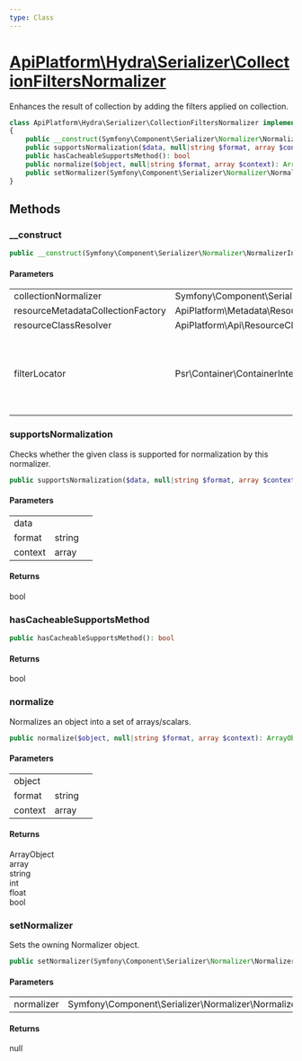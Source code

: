 ```yaml
---
type: Class
---
```


# [ApiPlatform\Hydra\Serializer\CollectionFiltersNormalizer](/docs/reference/Hydra/Serializer/CollectionFiltersNormalizer)

Enhances the result of collection by adding the filters applied on collection.


```php
class ApiPlatform\Hydra\Serializer\CollectionFiltersNormalizer implements Symfony\Component\Serializer\Normalizer\NormalizerInterface, Symfony\Component\Serializer\Normalizer\NormalizerAwareInterface, Symfony\Component\Serializer\Normalizer\CacheableSupportsMethodInterface
{
    public __construct(Symfony\Component\Serializer\Normalizer\NormalizerInterface $collectionNormalizer, ApiPlatform\Metadata\Resource\Factory\ResourceMetadataCollectionFactoryInterface $resourceMetadataCollectionFactory, ApiPlatform\Api\ResourceClassResolverInterface $resourceClassResolver, Psr\Container\ContainerInterface $filterLocator)
    public supportsNormalization($data, null|string $format, array $context): bool
    public hasCacheableSupportsMethod(): bool
    public normalize($object, null|string $format, array $context): ArrayObject|array|string|int|float|bool
    public setNormalizer(Symfony\Component\Serializer\Normalizer\NormalizerInterface $normalizer): null
}
```
## Methods

### __construct



```php
public __construct(Symfony\Component\Serializer\Normalizer\NormalizerInterface $collectionNormalizer, ApiPlatform\Metadata\Resource\Factory\ResourceMetadataCollectionFactoryInterface $resourceMetadataCollectionFactory, ApiPlatform\Api\ResourceClassResolverInterface $resourceClassResolver, Psr\Container\ContainerInterface $filterLocator)
```

#### Parameters

<table><tbody>
<tr><td>collectionNormalizer</td><td>Symfony\Component\Serializer\Normalizer\NormalizerInterface</td><td></td></tr><tr><td>resourceMetadataCollectionFactory</td><td>ApiPlatform\Metadata\Resource\Factory\ResourceMetadataCollectionFactoryInterface</td><td></td></tr><tr><td>resourceClassResolver</td><td>ApiPlatform\Api\ResourceClassResolverInterface</td><td></td></tr><tr><td>filterLocator</td><td>Psr\Container\ContainerInterface</td><td>The new filter locator or the deprecated filter collection</td></tr>
</tbody>
</table>

### supportsNormalization

Checks whether the given class is supported for normalization by this normalizer.

```php
public supportsNormalization($data, null|string $format, array $context): bool
```

#### Parameters

<table><tbody>
<tr><td>data</td><td></td><td></td></tr><tr><td>format</td><td>string</td><td></td></tr><tr><td>context</td><td>array</td><td></td></tr>
</tbody>
</table>

#### Returns

bool

### hasCacheableSupportsMethod



```php
public hasCacheableSupportsMethod(): bool
```

#### Returns

bool

### normalize

Normalizes an object into a set of arrays/scalars.

```php
public normalize($object, null|string $format, array $context): ArrayObject|array|string|int|float|bool
```

#### Parameters

<table><tbody>
<tr><td>object</td><td></td><td></td></tr><tr><td>format</td><td>string</td><td></td></tr><tr><td>context</td><td>array</td><td></td></tr>
</tbody>
</table>

#### Returns

ArrayObject<br />array<br />string<br />int<br />float<br />bool

### setNormalizer

Sets the owning Normalizer object.

```php
public setNormalizer(Symfony\Component\Serializer\Normalizer\NormalizerInterface $normalizer): null
```

#### Parameters

<table><tbody>
<tr><td>normalizer</td><td>Symfony\Component\Serializer\Normalizer\NormalizerInterface</td><td></td></tr>
</tbody>
</table>

#### Returns

null
